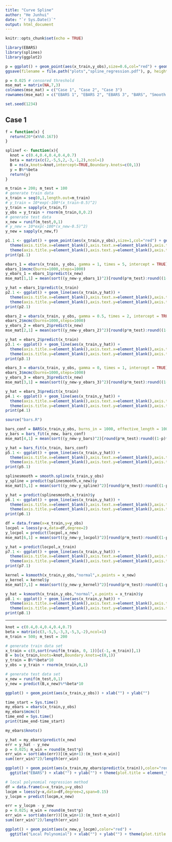 ```yaml
---
title: "Curve Spline"
author: "He Junhui"
date: "`r Sys.Date()`"
output: html_document
---
```


```r
knitr::opts_chunk$set(echo = TRUE)
```

```r
library(EBARS)
library(splines)
library(ggplot2)
```

```r
p = ggplot() + geom_point(aes(x_train,y_obs),size=0.6,col="red") + geom_line(aes(x_train,y_train)) + theme(axis.title.x=element_blank(),axis.title.y=element_blank())
ggsave(filename = file.path("plots","spline_regression.pdf"), p, height = 4)
```


```r
p = 0.025 # censored threshold
mse_mat = matrix(NA,7,3)
colnames(mse_mat) = c("Case 1", "Case 2", "Case 3")
rownames(mse_mat) = c("EBARS 1", "EBARS 2", "EBARS 3", "BARS", "Smooth Spline", "Kernel Smooth", "Local Polynomial")
```

```r
set.seed(1234)
```

## Case 1

```r
f = function(x) {
  return(20*(x%%0.167))
}
```

```r
splinef <- function(x){
  knot = c(0.4,0.4,0.4,0.4,0.7)
  beta = matrix(c(2,-5,5,2,-3,-1,2),ncol=1)
  B = ns(x,knots=knot,intercept=TRUE,Boundary.knots=c(0,1))
  y = B%*%beta
  return(y)
}
```



```r
m_train = 200; m_test = 100
# generate train data
x_train = seq(0,1,length.out=m_train)
# y_train = 10*exp(-100*(x_train-0.5)^2)
y_train = sapply(x_train,f)
y_obs = y_train + rnorm(m_train,0,0.2)
# generate test data
x_new = runif(m_test,0,1)
# y_new = 10*exp(-100*(x_new-0.5)^2)
y_new = sapply(x_new,f)
```

```r
p1.1 <- ggplot() + geom_point(aes(x_train,y_obs),size=1,col="red") + geom_line(aes(x_train,y_train)) + 
  theme(axis.title.x=element_blank(),axis.text.x=element_blank(),axis.ticks.x=element_blank()) +
  theme(axis.title.y=element_blank(),axis.text.y=element_blank(),axis.ticks.y=element_blank())
print(p1.1)
```

```r
ebars_1 = ebars(x_train, y_obs, gamma = 1, times = 5, intercept = TRUE)
ebars_1$mcmc(burns=1000,steps=1000)
y_ebars_1 = ebars_1$predict(x_new)
mse_mat[1,1] = mean(sort((y_new-y_ebars_1)^2)[round(p*m_test):round((1-p)*m_test)])
```

```r
y_hat = ebars_1$predict(x_train)
p2.1 <- ggplot() + geom_line(aes(x_train,y_hat)) + 
  theme(axis.title.x=element_blank(),axis.text.x=element_blank(),axis.ticks.x=element_blank()) +
  theme(axis.title.y=element_blank(),axis.text.y=element_blank(),axis.ticks.y=element_blank())
print(p2.1)
```

```r
ebars_2 = ebars(x_train, y_obs, gamma = 0.5, times = 2, intercept = TRUE)
ebars_2$mcmc(burns=1000,steps=1000)
y_ebars_2 = ebars_2$predict(x_new)
mse_mat[2,1] = mean(sort((y_new-y_ebars_2)^2)[round(p*m_test):round((1-p)*m_test)])
```

```r
y_hat = ebars_2$predict(x_train)
p3.1 <- ggplot() + geom_line(aes(x_train,y_hat)) + 
  theme(axis.title.x=element_blank(),axis.text.x=element_blank(),axis.ticks.x=element_blank()) +
  theme(axis.title.y=element_blank(),axis.text.y=element_blank(),axis.ticks.y=element_blank())
print(p3.1)
```

```r
ebars_3 = ebars(x_train, y_obs, gamma = 0, times = 1, intercept = TRUE)
ebars_3$mcmc(burns=1000,steps=1000)
y_ebars_3 = ebars_3$predict(x_new)
mse_mat[3,1] = mean(sort((y_new-y_ebars_3)^2)[round(p*m_test):round((1-p)*m_test)])
```

```r
y_hat = ebars_3$predict(x_train)
p4.1 <- ggplot() + geom_line(aes(x_train,y_hat)) + 
  theme(axis.title.x=element_blank(),axis.text.x=element_blank(),axis.ticks.x=element_blank()) +
  theme(axis.title.y=element_blank(),axis.text.y=element_blank(),axis.ticks.y=element_blank())
print(p4.1)
```

```r
source("bars.R")
```

```r
bars_conf = BARS(x_train,y_obs, burns_in = 1000, effective_length = 1000)
y_bars = bars_fit(x_new, bars_conf)
mse_mat[4,1] = mean(sort((y_new-y_bars)^2)[round(p*m_test):round((1-p)*m_test)])
```

```r
y_hat = bars_fit(x_train, bars_conf)
p5.1 <- ggplot() + geom_line(aes(x_train,y_hat)) + 
  theme(axis.title.x=element_blank(),axis.text.x=element_blank(),axis.ticks.x=element_blank()) +
  theme(axis.title.y=element_blank(),axis.text.y=element_blank(),axis.ticks.y=element_blank())
print(p5.1)
```

```r
splinesmooth = smooth.spline(x_train,y_obs)
y_spline = predict(splinesmooth,x_new)$y
mse_mat[5,1] = mean(sort((y_new-y_spline)^2)[round(p*m_test):round((1-p)*m_test)])
```

```r
y_hat = predict(splinesmooth,x_train)$y
p6.1 <- ggplot() + geom_line(aes(x_train,y_hat)) + 
  theme(axis.title.x=element_blank(),axis.text.x=element_blank(),axis.ticks.x=element_blank()) +
  theme(axis.title.y=element_blank(),axis.text.y=element_blank(),axis.ticks.y=element_blank())
print(p6.1)
```

```r
df = data.frame(x=x_train,y=y_obs)
locpol = loess(y~x,data=df,degree=2)
y_locpol = predict(locpol,x_new)
mse_mat[6,1] = mean(sort((y_new-y_locpol)^2)[round(p*m_test):round((1-p)*m_test)])
```

```r
y_hat = predict(locpol,x_train)
p7.1 <- ggplot() + geom_line(aes(x_train,y_hat)) + 
  theme(axis.title.x=element_blank(),axis.text.x=element_blank(),axis.ticks.x=element_blank()) +
  theme(axis.title.y=element_blank(),axis.text.y=element_blank(),axis.ticks.y=element_blank())
print(p7.1)
```

```r
kernel = ksmooth(x_train,y_obs,"normal",x.points = x_new)
y_kernel = kernel$y
mse_mat[7,1] = mean(sort((y_new-y_kernel)^2)[round(p*m_test):round((1-p)*m_test)])
```

```r
y_hat = ksmooth(x_train,y_obs,"normal",x.points = x_train)$y
p8.1 <- ggplot() + geom_line(aes(x_train,y_hat)) + 
  theme(axis.title.x=element_blank(),axis.text.x=element_blank(),axis.ticks.x=element_blank()) +
  theme(axis.title.y=element_blank(),axis.text.y=element_blank(),axis.ticks.y=element_blank())
print(p8.1)
```



*************************************************
```r
knot = c(0.4,0.4,0.4,0.4,0.7)
beta = matrix(c(3,-5,5,-3,3,-5,3,-2),ncol=1)
m_train = 500; m_test = 200
```

```r
# generate train data set
x_train = c(0,sort(runif(m_train, 0, 1))[c(-1,-m_train)],1)
B = bs(x_train,knots=knot,Boundary.knots=c(0,1))
y_train = B%*%beta*10
y_obs = y_train + rnorm(m_train,0,1)

# generate test data set
x_new = runif(m_test,0,1)
y_new = predict(B,x_new)%*%beta*10
```

```r
ggplot() + geom_point(aes(x_train,y_obs)) + xlab("") + ylab("")
```

```r
time_start = Sys.time()
my_ebars = ebars(x_train,y_obs)
my_ebars$mcmc()
time_end = Sys.time()
print(time_end-time_start)
```

```r
my_ebars$knots()
```


```r
y_hat = my_ebars$predict(x_new)
err = y_hat - y_new
p = 0.025; m_win = round(m_test*p)
err_win = sort(abs(err))[(m_win+1):(m_test-m_win)]
sum((err_win)^2)/length(err_win)
```

```r
ggplot() + geom_point(aes(x_train,my_ebars$predict(x_train)),color="red") + 
  ggtitle("EBARS") + xlab("") + ylab("") + theme(plot.title = element_text(hjust=0.5))
```


```r
# local polynomial regression method
df = data.frame(x=x_train,y=y_obs)
locpm = loess(y~x,data=df,degree=2,span=0.15)
y_locpm = predict(locpm,x_new)
```

```r
err = y_locpm - y_new
p = 0.025; m_win = round(m_test*p)
err_win = sort(abs(err))[(m_win+1):(m_test-m_win)]
sum((err_win)^2)/length(err_win)
```

```r
ggplot() + geom_point(aes(x_new,y_locpm),color="red") + 
  ggtitle("Local Polynomial") + xlab("") + ylab("") + theme(plot.title = element_text(hjust=0.5))
```
